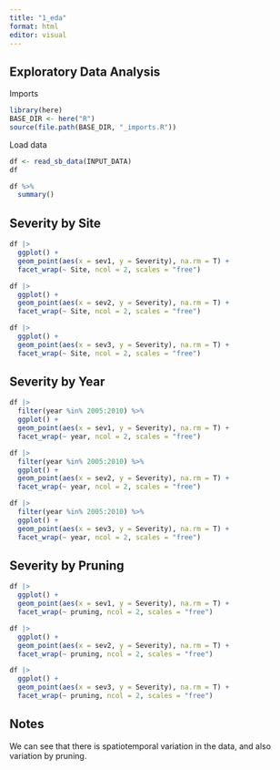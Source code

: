 ```yaml
---
title: "1_eda"
format: html
editor: visual
---
```


## Exploratory Data Analysis

Imports

```r

library(here)
BASE_DIR <- here("R")
source(file.path(BASE_DIR, "_imports.R"))
```

Load data

```r
df <- read_sb_data(INPUT_DATA)
df
```

```r

df %>%
  summary()
```

## Severity by Site

```r

df |>
  ggplot() + 
  geom_point(aes(x = sev1, y = Severity), na.rm = T) +
  facet_wrap(~ Site, ncol = 2, scales = "free")  
```

```r
df |>
  ggplot() + 
  geom_point(aes(x = sev2, y = Severity), na.rm = T) +
  facet_wrap(~ Site, ncol = 2, scales = "free")  
```

```r
df |>
  ggplot() + 
  geom_point(aes(x = sev3, y = Severity), na.rm = T) +
  facet_wrap(~ Site, ncol = 2, scales = "free") 
```

## Severity by Year

```r
df |>
  filter(year %in% 2005:2010) %>%
  ggplot() + 
  geom_point(aes(x = sev1, y = Severity), na.rm = T) +
  facet_wrap(~ year, ncol = 2, scales = "free") 
```

```r
df |>
  filter(year %in% 2005:2010) %>%
  ggplot() + 
  geom_point(aes(x = sev2, y = Severity), na.rm = T) +
  facet_wrap(~ year, ncol = 2, scales = "free") 
```

```r
df |>
  filter(year %in% 2005:2010) %>%
  ggplot() + 
  geom_point(aes(x = sev3, y = Severity), na.rm = T) +
  facet_wrap(~ year, ncol = 2, scales = "free") 
```

## Severity by Pruning

```r
df |>
  ggplot() + 
  geom_point(aes(x = sev1, y = Severity), na.rm = T) +
  facet_wrap(~ pruning, ncol = 2, scales = "free") 
```

```r
df |>
  ggplot() + 
  geom_point(aes(x = sev2, y = Severity), na.rm = T) +
  facet_wrap(~ pruning, ncol = 2, scales = "free") 
```

```r
df |>
  ggplot() + 
  geom_point(aes(x = sev3, y = Severity), na.rm = T) +
  facet_wrap(~ pruning, ncol = 2, scales = "free") 
```

## Notes

We can see that there is spatiotemporal variation in the data, and also variation by pruning.

## 
